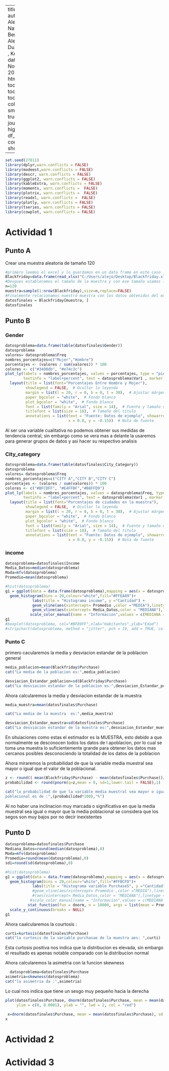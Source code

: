 
---
title: "Parcial 4 "
author: "Manuel Alejandro Navas, German Bernal Ladino, Alejandro Duarte, Jayson , Kevin Nivia"
date: "28 de Noviembre de 2023"
output: 
  html_document:
    toc: true
    toc_depth: 3
    toc_float: true
    collapsed: true
    smooth_scroll: true
    theme: journal
    highlight: kate
    df_print: paged
    code_folding: show
    
---


```r
set.seed(27811)
library(dplyr,warn.conflicts = FALSE)
library(modeest,warn.conflicts = FALSE)
library(descr, warn.conflicts = FALSE)
library(ggplot2, warn.conflicts = FALSE)
library(kableExtra, warn.conflicts = FALSE)
library(moments, warn.conflicts =  FALSE)
library(plotrix, warn.conflicts =  FALSE)
library(readxl, warn.conflicts =  FALSE)
library(plotly, warn.conflicts = FALSE)
library(tseries, warn.conflicts = FALSE)
library(cowplot, warn.conflicts = FALSE)
```
# Actividad 1
## Punto A 
 Crear una muestra aleatoria de tamaño 120 
```r
#primero leemos el excel y lo guardamos en un data frame en este caso :
Blackfriday=data.frame(read_xlsx("C:/Users/alejo/Desktop/Blackfriday.xlsx"))
#Despues establecemos el tamaño de la muestra y con ese tamaño usamos la funcion sample :
n=120
muestra=sample(1:nrow(Blackfriday),size=n,replace=FALSE)
#Finalmente relacionamos nuestra muestra con los datos obtenidos del excel:
datosfinales = Blackfriday[muestra, ]
datosfinales

```
 
## Punto B
### Gender
```r
datosproblema=data.frame(table(datosfinales$Gender))
datosproblema
valores= datosproblema$Freq
nombres_porcentajes=c("Mujer","Hombre")
porcentajes <- (valores / sum(valores)) * 100
colores <- c("#3498db", "#e74c3c")
plot_ly(labels = nombres_porcentajes, values = porcentajes, type = "pie",
        textinfo = "label+percent", text = datosproblema$Var1 , marker = list(colors = colores)) %>%
  layout(title = list(font="Porcentajes Entre Hombre y Mujer"),
         showlegend = FALSE,  # Ocultar la leyenda
         margin = list(l = 20, r = 0, b = 0, t = 30),  # Ajustar márgenes
         paper_bgcolor = "white",  # Fondo blanco
         plot_bgcolor = "white",  # Fondo blanco
         font = list(family = "Arial", size = 14),  # Fuente y tamaño de texto
         titlefont = list(size = 18),  # Tamaño del título
         annotations = list(text = "Fuente: Datos de ejemplo", showarrow = FALSE,
                            x = 0.8, y = -0.15))  # Nota de fuente

```


Al ser una variable cualitativa no podemos obtener sus medidas de tendencia central, sin embargo como se vera mas a delante la usaremos para generar grupos de datos y asi hacer su respectivo analisis 


### City_category

```r
datosproblema=data.frame(table(datosfinales$City_Category))
datosproblema
valores= datosproblema$Freq
nombres_porcentajes=c("CITY A","CITY B","CITY C")
porcentajes <- (valores / sum(valores)) * 100
colores <- c("#BFCDFF", "#E4FFBF","#B8FFD9")
plot_ly(labels = nombres_porcentajes, values = datosproblema$Freq, type = "pie",
        textinfo = "label+percent", text = datosproblema$Var1 , marker = list(colors = colores)) %>%
  layout(title = list(font="Porcentajes de ciudades en la muestra"),
         showlegend = FALSE,  # Ocultar la leyenda
         margin = list(l = 20, r = 0, b = 0, t = 30),  # Ajustar márgenes
         paper_bgcolor = "white",  # Fondo blanco
         plot_bgcolor = "white",  # Fondo blanco
         font = list(family = "Arial", size = 14),  # Fuente y tamaño de texto
         titlefont = list(size = 18),  # Tamaño del título
         annotations = list(text = "Fuente: Datos de ejemplo", showarrow = FALSE,
                            x = 0.8, y = -0.15))  # Nota de fuente

```

### income 
 
```r
datosproblema=datosfinales$Income
Media_Datos=median(datosproblema)
Moda=mfv(datosproblema)
Promedio=mean(datosproblema)

#hist(datosproblema)
g1 = ggplot(data = data.frame(datosproblema),mapping = aes(x = datosproblema)) +
  geom_histogram(bins = 20,colour="white",fill="#FFEA89")+
            labs(title = "Histograma income", y ="Cantidad") +
            geom_vline(aes(xintercept= Promedio ,color ="MEDIA"),linetype = "dashed",linewidth = 0.5) +
            geom_vline(aes(xintercept= Media_Datos,color = "MEDIANA"),linetype = "dashed",linewidth = 1) + 
           scale_color_manual(name = "Informacion",values = c(MEDIANA ="blue" ,MEDIA = "red",MODA ="purple"))
g1
#boxplot(datosproblema, col="#BF89FF",xlab="Habitantes",ylab="Edad")
#stripchart(datosproblema, method = "jitter", pch = 19, add = TRUE, col = "blue")
```
### Punto C 
primero cacularemos la media y desviacion estandar de la poblacion general 

```r
media_poblacion=mean(Blackfriday$Purchase)
cat("La media de la poblacion es:",media_poblacion)
```
```r
desviacion_Estandar_poblacion=sd(Blackfriday$Purchase)
cat("La desviacion estandar de la poblacion es:",desviacion_Estandar_poblacion)
```

Ahora calcularemos la media y desviacion estandar de la muestra 

```r
media_muestra=mean(datosfinales$Purchase)

cat("La media de la muestra  es:",media_muestra)
```
```r
desviacion_Estandar_muestra=sd(datosfinales$Purchase)
cat("La desviacion estandar de la muestra es:",desviacion_Estandar_muestra)
```

En situiaciones como estas el estimador es la MUESTRA, esto debido a que normalmente se desconocen todos los datos de l apoblacion, por lo cual se toma una muestra lo suficientemente grande para obtener los datos mas cercanos posibles desconociendo la totalidad de los datos de la poblacion 


Ahora miraremos la probabilidad de que la variable media muestral sea mayor o igual que el valor de la
poblacional.


```r
z <- round(( mean(Blackfriday$Purchase) - mean(datosfinales$Purchase))/sd(datosfinales$Purchase),2)
probabilidad <- round(pnorm(q=z,mean = 0, sd=1,lower.tail = FALSE),1)

cat("la probabilidad de que la variable media muestral sea mayor o igual que el valor de la
poblacional es de :",(probabilidad*100),"%")
```
Al no haber una inclinacion muy marcada o significativa en que la media muestral sea igual o mayor que la media poblacional se considera que los segos son muy bajos por no decir inexistentes 

## Punto D

```r
datosproblema=datosfinales$Purchase
Mediana_Datos=round(median(datosproblema),0)
Moda=mfv(datosproblema)
Promedio=round(mean(datosproblema),0)
sdi=round(sd(datosproblema),0)

#hist(datosproblema)
g1 = ggplot(data = data.frame(datosproblema),mapping = aes(x = datosproblema)) +
  geom_histogram(bins = 20,colour="white",fill="#FFBCFD")+
            labs(title = "Histograma variable PurchaseS", y ="Cantidad") +
            #geom_vline(aes(xintercept= Promedio ,color ="MEDIA"),linetype = "dashed",linewidth = 1) +
            #(aes(xintercept= Media_Datos,color = "MEDIANA"),linetype = "dashed",linewidth = 1) + 
           #scale_color_manual(name = "Informacion",values = c(MEDIANA ="#5DFF00" ,MEDIA = "#6E00FF")) +
          stat_function(fun = dnorm, n = 10000, args = list(mean = Promedio, sd = sdi)) + ylab("") +
  scale_y_continuous(breaks = NULL)
g1
```
Ahora caalcularemos la courtosis :

```r
curti=kurtosis(datosfinales$Purchase)
cat("la curtosis de la variable purchasae de la muestra aes: ",curti)

```
Esta curtosis positiva nos indica que la distribucion es elevada, sin embargo el resultado es apenas notable comparado con la distribucion normal 

Ahora calcularemos la asimetria con la funcion skewness
```r
  datosproblema=datosfinales$Purchase
asimetria=skewness(datosproblema)
cat("la asimetria da :",asimetria)

```
Lo cual nos indica que tiene un sesgo muy pequeño hacia la derecha 

```r
plot(datosfinales$Purchase, dnorm(datosfinales$Purchase, mean = mean(datosfinales$Purchase), sd = sd(datosfinales$Purchase)), type = "l",
     ylim = c(0, 0.0001), ylab = "", lwd = 2, col = "red")

 x=dnorm(datosfinales$Purchase, mean = mean(datosfinales$Purchase), sd = sd(datosfinales$Purchase))
x
```

# Actividad 2
# Actividad 3 
